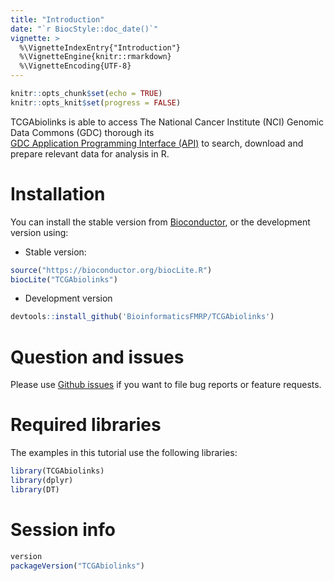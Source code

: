 ```yaml
---
title: "Introduction"
date: "`r BiocStyle::doc_date()`"
vignette: >
  %\VignetteIndexEntry{"Introduction"}
  %\VignetteEngine{knitr::rmarkdown}
  %\VignetteEncoding{UTF-8}
---
```


```r
knitr::opts_chunk$set(echo = TRUE)
knitr::opts_knit$set(progress = FALSE)
```

TCGAbiolinks is able to access The National Cancer Institute (NCI) Genomic Data Commons (GDC) thorough its  
[GDC Application Programming Interface (API)](https://gdc.cancer.gov/developers/gdc-application-programming-interface-api) 
to search, download and prepare relevant data for analysis in R. 


# Installation
You can install the stable version from [Bioconductor](http://bioconductor.org/packages/release/bioc/html/TCGAbiolinks.html), or the development version using:

* Stable version:
```r
source("https://bioconductor.org/biocLite.R")
biocLite("TCGAbiolinks")
```

* Development version
```r
devtools::install_github('BioinformaticsFMRP/TCGAbiolinks')
```

# Question and issues

Please use [Github issues](https://github.com/BioinformaticsFMRP/TCGAbiolinks/issues) if you want to file bug reports or feature requests.

# Required libraries

The examples in this tutorial use the following libraries: 
```r
library(TCGAbiolinks)
library(dplyr)
library(DT)
```

# Session info
```r
version
packageVersion("TCGAbiolinks")
```
